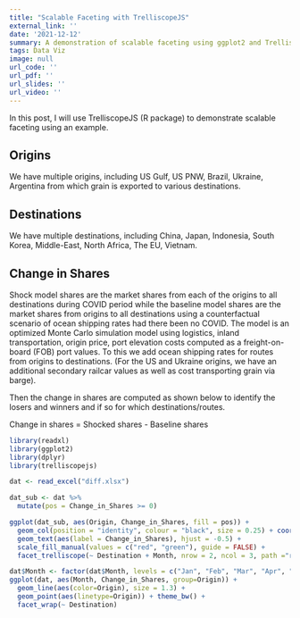 ```yaml
---
title: "Scalable Faceting with TrelliscopeJS"
external_link: ''
date: '2021-12-12'
summary: A demonstration of scalable faceting using ggplot2 and TrelliscopeJS R pacakges.
tags: Data Viz
image: null
url_code: ''
url_pdf: ''
url_slides: ''
url_video: ''
---
```


In this post, I will use TrelliscopeJS (R package) to demonstrate scalable faceting using an example. 

## Origins

We have multiple origins, including US Gulf, US PNW, Brazil, Ukraine, Argentina from which grain is exported to various destinations.

## Destinations

We have multiple destinations, including China, Japan, Indonesia, South Korea, Middle-East, North Africa, The EU, Vietnam.

## Change in Shares

Shock model shares are the market shares from each of the origins to all destinations during COVID period while the baseline model shares are the market shares from origins to all destinations using a counterfactual scenario of ocean shipping rates had there been no COVID. The model is an optimized Monte Carlo simulation model using logistics, inland transportation, origin price, port elevation costs computed as a freight-on-board (FOB) port values. To this we add ocean shipping rates for routes from origins to destinations. (For the US and Ukraine origins, we have an additional secondary railcar values as well as cost transporting grain via barge).

Then the change in shares are computed as shown below to identify the losers and winners and if so for which destinations/routes.

Change in shares = Shocked shares - Baseline shares 


```r
library(readxl)
library(ggplot2)
library(dplyr)
library(trelliscopejs)

dat <- read_excel("diff.xlsx")

dat_sub <- dat %>%
  mutate(pos = Change_in_Shares >= 0)

ggplot(dat_sub, aes(Origin, Change_in_Shares, fill = pos)) +
  geom_col(position = "identity", colour = "black", size = 0.25) + coord_flip() + theme_bw() +
  geom_text(aes(label = Change_in_Shares), hjust = -0.5) +
  scale_fill_manual(values = c("red", "green"), guide = FALSE) +
  facet_trelliscope(~ Destination + Month, nrow = 2, ncol = 3, path ="rmarkdown_files")
```


```r
dat$Month <- factor(dat$Month, levels = c("Jan", "Feb", "Mar", "Apr", "May", "Jun", "Jul", "Aug", "Sep", "Oct", "Nov", "Dec"))
ggplot(dat, aes(Month, Change_in_Shares, group=Origin)) +
  geom_line(aes(color=Origin), size = 1.3) +
  geom_point(aes(linetype=Origin)) + theme_bw() +
  facet_wrap(~ Destination)
```



